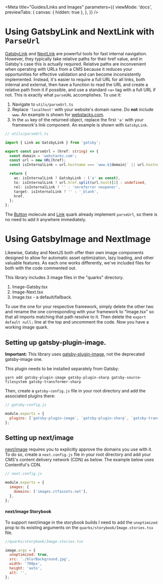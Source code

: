 
<Meta
  title="Guides/Links and Images"
  parameters={{
    viewMode: 'docs',
    previewTabs: {
      canvas: { hidden: true },
    },
  }}
/>

# Using GatsbyLink and NextLink with `ParseUrl`

[GatsbyLink](https://www.gatsbyjs.com/docs/reference/built-in-components/gatsby-link/) and
[NextLink](https://nextjs.org/docs/api-reference/next/link) are powerful tools for fast internal navigation. However,
they typically take relative paths for their href value, and in Gatsby's case this is actually required. Relative paths
are inconvenient when operating with URLs from a CMS because it reduces your opportunities for effective validation and
can become inconsistently implemented. Instead, it's easier to require a full URL for all links, both internal and
external, then have a function to read the URL and create a relative path from it if possible, and use a standard `<a>`
tag with a full URL if not. This is exactly what `parseURL` accomplishes. To use it:

1. Navigate to `utils/parseUrl.ts`
2. Replace `'localhost'` with your website's domain name. Do **not** include `www`. An example is shown for
   [webstacks.com](https://www.webstacks.com/).
3. In the `as` key of the returned object, replace the first `'a'` with your framework's link component. An example is
   shown with `GatsbyLink`.

```ts
// utils/parseUrl.ts

import { Link as GatsbyLink } from 'gatsby';

export const parseUrl = (href: string) => {
  const domain = 'webstacks.com';
  const url = new URL(href);
  const isInternalLink = url.hostname === `www.${domain}` || url.hostname === domain;

  return {
    as: isInternalLink ? GatsbyLink : ('a' as const),
    to: isInternalLink ? url.href.split(url.host)[1] : undefined,
    rel: isInternalLink ? '' : 'noreferrer noopener',
    target: isInternalLink ? '' : '_blank',
    href,
  };
};
```

The [Button](?path=/story/molecules-buttons--contained) molecule and [Link](?path=/story/quarks-link--link) quark
already implement `parseUrl`, so there is no need to add it anywhere immediately.

# Using GatsbyImage and NextImage

Likewise, Gatsby and NextJS both offer their own image components designed to allow for automatic asset optimization,
lazy loading, and other valuable features. As each one works differently, we've included files for both with the code
commented out.

This library includes 3 image files in the "quarks" directory.

1. Image-Gatsby.tsx
2. Image-Next.tsx
3. Image.tsx - a default/fallback.

To use the one for your respective framework, simply delete the other two and rename the one corresponding with your
framework to "Image.tsx" so that all imports matching that path resolve to it. Then delete the `export default null;`
line at the top and uncomment the code. Now you have a working image quark.

## Setting up gatsby-plugin-image.

**Important:** This library uses [gatsby-plugin-image](https://www.gatsbyjs.com/plugins/gatsby-plugin-image/), not the
deprecated gatsby-image one.

This plugin needs to be installed separately from Gatsby:

```shell
yarn add gatsby-plugin-image gatsby-plugin-sharp gatsby-source-filesystem gatsby-transformer-sharp
```

Then, create a `gatsby-config.js` file in your root directory and add the associated plugins there:

```js
// gatsby-config.js

module.exports = {
  plugins: [`gatsby-plugin-image`, `gatsby-plugin-sharp`, `gatsby-transformer-sharp`],
};
```

## Setting up next/image

[next/image](https://nextjs.org/docs/api-reference/next/image) requires you to explicitly approve the domains you use
with it. To do so, create a `next.config.js` file in your root directory and add your CMS's content delivery network
(CDN) as below. The example below uses Contentful's CDN.

```js
// next.config.js

module.exports = {
  images: {
    domains: ['images.ctfassets.net'],
  },
};
```

#### next/image Storybook

To support next/image in the storybook builds I need to add the `unoptimized` prop to its existing arguments on the
`quarks/storybook/Image.stories.tsx` file.

```js
//quarks/storybook/Image.stories.tsx

image.args = {
  unoptimized: true,
  src: './blurBackground.jpg',
  width: '700px',
  height: 'auto',
  alt: '',
};
```

